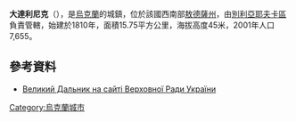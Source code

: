 {{coord|46|27|57|N|30|33|30|E|scale:30000|display=title}}

'''大達利尼克'''（{{lang-uk|Великий Дальник}}），是[[烏克蘭|烏克蘭]]的城鎮，位於該國西南部[[敖德薩州|敖德薩州]]，由[[別利亞耶夫卡區_(烏克蘭)|別利亞耶夫卡區]]負責管轄，始建於1810年，面積15.75平方公里，海拔高度45米，2001年人口7,655。

==參考資料==
* [http://w1.c1.rada.gov.ua/pls/z7502/A005?rf7571=23887 Великий Дальник на сайті Верховної Ради України]{{dead link|date=2017年12月 |bot=InternetArchiveBot |fix-attempted=yes }}

{{Ukraine-geo-stub}}
[[Category:烏克蘭城市|Category:烏克蘭城市]]